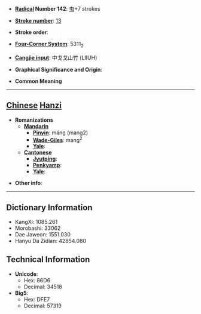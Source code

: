 * '''[[Wiktionary:Chinese radical index| Radical]] Number 142''': [[Wiktionary:Chinese radical index 虫|虫]]+7 strokes

* '''[[Wiktionary:Chinese total strokes index|Stroke number]]''': [[Wiktionary:Chinese total strokes index 13|13]]

* '''Stroke order''': 

* '''[[Wiktionary:Chinese four corner index|Four-Corner System]]''': 5311<sub>2</sub>

* '''[[Wiktionary:Chinese Cangjie index|Cangjie input]]''': 中戈戈山竹 (LIIUH)

* '''Graphical Significance and Origin''': 

* '''Common Meaning'''

----

== [[Chinese]] [[Hanzi]] ==

* '''Romanizations'''
** '''[[Mandarin]]'''
*** '''[[Pinyin]]''': máng (mang2)
*** '''[[Wade-Giles]]''': mang<sup>2</sup>
*** '''[[Yale]]''': 
** '''[[Cantonese]]'''
*** '''[[Jyutping]]''':
*** '''[[Penkyamp]]''': 
*** '''[[Yale]]''': 

* '''Other info''': 

----

== Dictionary Information ==

* KangXi: 1085.261
* Morobashi: 33062
* Dae Jaweon: 1551.030
* Hanyu Da Zidian: 42854.080

== Technical Information ==

* '''Unicode''':
** Hex: 86D6
** Decimal: 34518
* '''Big5''':
** Hex: DFE7
** Decimal: 57319